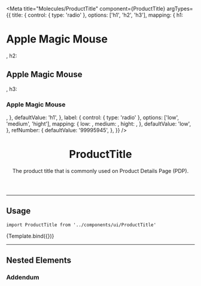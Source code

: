 

<Meta
  title="Molecules/ProductTitle"
  component={ProductTitle}
  argTypes={{
    title: {
      control: { type: 'radio' },
      options: ['h1', 'h2', 'h3'],
      mapping: {
        h1: <h1>Apple Magic Mouse</h1>,
        h2: <h2>Apple Magic Mouse</h2>,
        h3: <h3>Apple Magic Mouse</h3>,
      },
      defaultValue: 'h1',
    },
    label: {
      control: { type: 'radio' },
      options: ['low', 'medium', 'hight'],
      mapping: {
        low: <DiscountBadge listPrice={100} spotPrice={90} big />,
        medium: <DiscountBadge listPrice={100} spotPrice={70} big />,
        hight: <DiscountBadge listPrice={100} spotPrice={10} big />,
      },
      defaultValue: 'low',
    },
    refNumber: {
      defaultValue: '99995945',
    },
  }}
/>


<header>

# ProductTitle

The product title that is commonly used on Product Details Page (PDP).

</header>

---

## Usage

`import ProductTitle from '../components/ui/ProductTitle'`

<Canvas>
  <Story name="Default">{Template.bind({})}</Story>
</Canvas>

<ArgsTable story="Default" />

<TokenTable>
  <TokenRow
    token="--fs-product-title-text-size"
    value="var(--fs-text-size-4)"
  />
  <TokenRow
    token="--fs-product-title-text-weight"
    value="var(--fs-text-weight-regular)"
  />
  <TokenRow token="--fs-product-title-line-height" value="1.12" />
</TokenTable>

---

## Nested Elements

### Addendum

<TokenTable>
  <TokenRow
    token="--fs-product-title-addendum-margin-top"
    value="var(--fs-spacing-3)"
  />
  <TokenRow
    token="--fs-product-title-addendum-color"
    value="var(--fs-color-text-light)"
    isColor
  />
</TokenTable>
